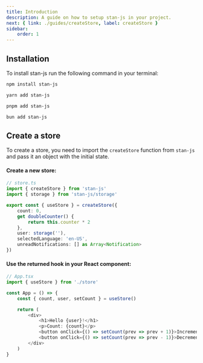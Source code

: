 ```yaml
---
title: Introduction
description: A guide on how to setup stan-js in your project.
next: { link: ./guides/createStore, label: createStore }
sidebar:
    order: 1
---
```



## Installation

To install stan-js run the following command in your terminal:

<Tabs syncKey="pkg">
<TabItem label="npm">

```sh
npm install stan-js
```

</TabItem>
<TabItem label="yarn">

```sh
yarn add stan-js
```

</TabItem>
<TabItem label="pnpm">

```sh
pnpm add stan-js
```

</TabItem>
<TabItem label="bun">

```sh
bun add stan-js
```

</TabItem>
</Tabs>

## Create a store

To create a store, you need to import the `createStore` function from `stan-js` and pass it an object with the initial state.

#### Create a new store:

```typescript
// store.ts
import { createStore } from 'stan-js'
import { storage } from 'stan-js/storage'

export const { useStore } = createStore({
    count: 0,
    get doubleCounter() {
        return this.counter * 2
    }, 
    user: storage(''),
    selectedLanguage: 'en-US',
    unreadNotifications: [] as Array<Notification>
})
```

#### Use the returned hook in your React component:

```typescript
// App.tsx
import { useStore } from './store'

const App = () => {
    const { count, user, setCount } = useStore()

    return (
        <div>
            <h1>Hello {user}!</h1>
            <p>Count: {count}</p>
            <button onClick={() => setCount(prev => prev + 1)}>Increment</button>
            <button onClick={() => setCount(prev => prev - 1)}>Decrement</button>
        </div>
    )
}
```
